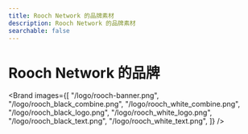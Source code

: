 ```yaml
---
title: Rooch Network 的品牌素材
description: Rooch Network 的品牌素材
searchable: false
---
```


# Rooch Network 的品牌


<Brand
  images={[
    "/logo/rooch-banner.png",
    "/logo/rooch_black_combine.png",
    "/logo/rooch_white_combine.png",
    "/logo/rooch_black_logo.png",
    "/logo/rooch_white_logo.png",
    "/logo/rooch_black_text.png",
    "/logo/rooch_white_text.png",
  ]}
/>
